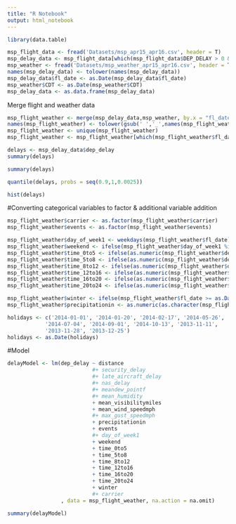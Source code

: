 ```yaml
---
title: "R Notebook"
output: html_notebook
---
```


```r
library(data.table)

msp_flight_data <- fread('Datasets/msp_apr15_apr16.csv', header = T)
msp_delay_data <- msp_flight_data[which(msp_flight_data$DEP_DELAY > 0 & msp_flight_data$ORIGIN == "MSP"),]
msp_weather <- fread('Datasets/msp_weather_apr15_apr16.csv', header = T)
names(msp_delay_data) <- tolower(names(msp_delay_data))
msp_delay_data$fl_date <- as.Date(msp_delay_data$fl_date)
msp_weather$CDT <- as.Date(msp_weather$CDT)
msp_delay_data <- as.data.frame(msp_delay_data)

```


Merge flight and weather data
```r
msp_flight_weather <- merge(msp_delay_data,msp_weather, by.x = "fl_date",by.y = "CDT")
names(msp_flight_weather) <- tolower(gsub(' ','_',names(msp_flight_weather)))
msp_flight_weather <- unique(msp_flight_weather)
msp_flight_weather <- msp_flight_weather[which(msp_flight_weather$fl_date <= as.Date('2016-03-31')),]
```




```r
delays <- msp_delay_data$dep_delay
summary(delays)

```

```r
summary(delays)
```

```r
quantile(delays, probs = seq(0.9,1,0.0025))
```

```r
hist(delays)
```

#Converting categorical variables to factor & additional variable addition
```r
msp_flight_weather$carrier <- as.factor(msp_flight_weather$carrier)
msp_flight_weather$events <- as.factor(msp_flight_weather$events)

msp_flight_weather$day_of_week1 <- weekdays(msp_flight_weather$fl_date)
msp_flight_weather$weekend <- ifelse(msp_flight_weather$day_of_week1 %in% c("Friday","Saturday","Sunday"),1,0)
msp_flight_weather$time_0to5 <- ifelse(as.numeric(msp_flight_weather$dep_time) >= 0 & as.numeric(msp_flight_weather$dep_time) < 500,1,0)
msp_flight_weather$time_5to8 <- ifelse(as.numeric(msp_flight_weather$dep_time) >= 500 & as.numeric(msp_flight_weather$dep_time) < 800,1,0)
msp_flight_weather$time_8to12 <- ifelse(as.numeric(msp_flight_weather$dep_time) >= 800 & as.numeric(msp_flight_weather$dep_time) < 1159,1,0)
msp_flight_weather$time_12to16 <- ifelse(as.numeric(msp_flight_weather$dep_time) >= 1200 & as.numeric(msp_flight_weather$dep_time) < 1559,1,0)
msp_flight_weather$time_16to20 <- ifelse(as.numeric(msp_flight_weather$dep_time) >= 1600 & as.numeric(msp_flight_weather$dep_time) < 1959,1,0)
msp_flight_weather$time_20to24 <- ifelse(as.numeric(msp_flight_weather$dep_time) >= 2000 & as.numeric(msp_flight_weather$dep_time) < 2359,1,0)

msp_flight_weather$winter <- ifelse(msp_flight_weather$fl_date >= as.Date('2015-11-01'),1,0)
msp_flight_weather$precipitationin <- as.numeric(as.character(msp_flight_weather$precipitationin))
```

```r
holidays <- c('2014-01-01', '2014-01-20', '2014-02-17', '2014-05-26',
            '2014-07-04', '2014-09-01', '2014-10-13', '2013-11-11',
            '2013-11-28', '2013-12-25')
holidays <- as.Date(holidays)
```


#Model

```r
delayModel <- lm(dep_delay ~ distance
                           #+ security_delay
                           #+ late_aircraft_delay
                           #+ nas_delay
                           #+ meandew_pointf
                           #+ mean_humidity
                           + mean_visibilitymiles
                           + mean_wind_speedmph
                           #+ max_gust_speedmph
                           + precipitationin
                           + events
                           #+ day_of_week1
                           + weekend
                           + time_0to5
                           + time_5to8
                           + time_8to12
                           + time_12to16
                           + time_16to20
                           + time_20to24
                           + winter
                           #+ carrier
                 , data = msp_flight_weather, na.action = na.omit)

summary(delayModel)
```



